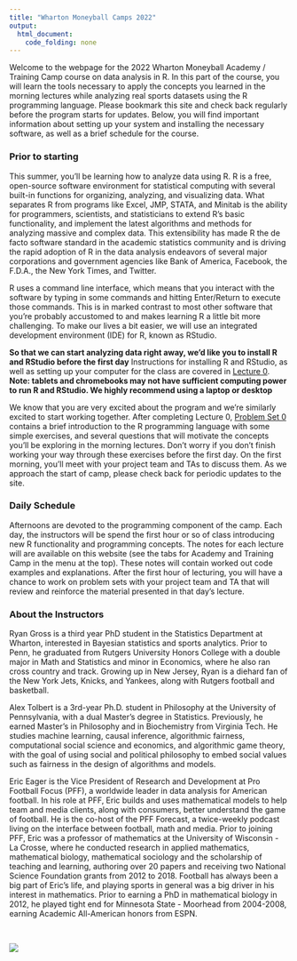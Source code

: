 ```yaml
---
title: "Wharton Moneyball Camps 2022"
output: 
  html_document:
    code_folding: none
---
```



Welcome to the webpage for the 2022 Wharton Moneyball Academy / Training Camp course on data analysis in R. In this part of the course, you will learn the tools necessary to apply the concepts you learned in the morning lectures while analyzing real sports datasets using the R programming language. Please bookmark this site and check back regularly before the program starts for updates. Below, you will find important information about setting up your system and installing the necessary software, as well as a brief schedule for the course.


### Prior to starting

This summer, you'll be learning how to analyze data using R.
R is a free, open-source software environment for statistical computing with several built-in functions for organizing, analyzing, and visualizing data. 
What separates R from programs like Excel, JMP, STATA, and Minitab is the ability for programmers, scientists, and statisticians to extend R's basic functionality, and implement the latest algorithms and methods for analyzing massive and complex data. This extensibility has made R the de facto software standard in the academic statistics community and is driving the rapid adoption of R in the data analysis endeavors of several major corporations and government agencies like Bank of America, Facebook, the F.D.A., the New York Times, and Twitter.

R uses a command line interface, which means that you interact with the software by typing in some commands and hitting Enter/Return to execute those commands.
This is in marked contrast to most other software that you're probably accustomed to and makes learning R a little bit more challenging.
To make our lives a bit easier, we will use an integrated development environment (IDE) for R, known as RStudio.

**So that we can start analyzing data right away, we'd like you to install R and RStudio before the first day**
Instructions for installing R and RStudio, as well as setting up your computer for the class are covered in [Lecture 0](lecture0.html).
**Note: tablets and chromebooks may not have sufficient computing power to run R and RStudio. We highly recommend using a laptop or desktop**

We know that you are very excited about the program and we're similarly excited to start working together.
After completing Lecture 0, [Problem Set 0](ps0.html) contains a brief introduction to the R programming language with some simple exercises, and several questions that will motivate the concepts you'll be exploring in the morning lectures.
Don't worry if you don't finish working your way through these exercises before the first day.
On the first morning, you'll meet with your project team and TAs to discuss them. 
As we approach the start of camp, please check back for periodic updates to the site. 


### Daily Schedule

Afternoons are devoted to the programming component of the camp. Each day, the instructors will be spend the first hour or so of class introducing new R functionality and programming concepts.
The notes for each lecture will are available on this website (see the tabs for Academy and Training Camp in the menu at the top).
These notes will contain worked out code examples and explanations.
After the first hour of lecturing, you will have a chance to work on problem sets with your project team and TA that will review and reinforce the material presented in that day's lecture.


### About the Instructors

Ryan Gross is a third year PhD student in the Statistics Department at Wharton, interested in Bayesian statistics and sports analytics. Prior to Penn, he graduated from Rutgers University Honors College with a double major in Math and Statistics and minor in Economics, where he also ran cross country and track. Growing up in New Jersey, Ryan is a diehard fan of the New York Jets, Knicks, and Yankees, along with Rutgers football and basketball. 

Alex Tolbert is a 3rd-year Ph.D. student in Philosophy at the University of Pennsylvania, with a dual Master's degree in Statistics. Previously, he earned Master's in Philosophy and in Biochemistry from Virginia Tech.  He studies machine learning, causal inference, algorithmic fairness, computational social science and economics, and algorithmic game theory, with the goal of using social and political philosophy to embed social values such as fairness in the design of algorithms and models.
<!-- Ryan Brill is a second year PhD student in the Applied Mathematics & Computational Science at Penn. Having grown up in Los Angeles, he graduated from UC Berkeley and roots for the Lakers and Dodgers. His academic interests span probability, statistics, and sports analytics, while also enjoying NFL betting, playing golf/tennis/frisbee, poker, strategy games, music, nature, snowboarding and traveling. -->

Eric Eager is the Vice President of Research and Development at Pro Football Focus (PFF), a worldwide leader in data analysis for American football. In his role at PFF, Eric builds and uses mathematical models to help team and media clients, along with consumers, better understand the game of football. He is the co-host of the PFF Forecast, a twice-weekly podcast living on the interface between football, math and media. Prior to joining PFF, Eric was a professor of mathematics at the University of Wisconsin - La Crosse, where he conducted research in applied mathematics, mathematical biology, mathematical sociology and the scholarship of teaching and learning, authoring over 20 papers and receiving two National Science Foundation grants from 2012 to 2018.  Football has always been a big part of Eric's life, and playing sports in general was a big driver in his interest in mathematics. Prior to earning a PhD in mathematical biology in 2012, he played tight end for Minnesota State - Moorhead from 2004-2008, earning Academic All-American honors from ESPN.

<br> 

![](figures/WSABI_logo.png)
